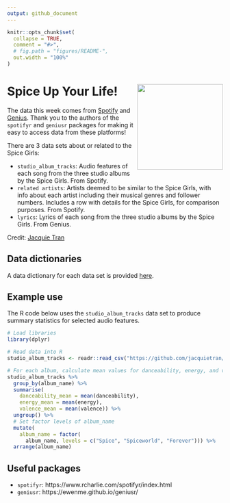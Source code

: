 ```yaml
---
output: github_document
---
```


<!-- README.md is generated from README.Rmd. Edit this file then knit to .md -->

```r

knitr::opts_chunk$set(
  collapse = TRUE,
  comment = "#>",
  # fig.path = "figures/README-",
  out.width = "100%"
)

```

# Spice Up Your Life!  <img src="https://raw.githubusercontent.com/jacquietran/spice_girls_data/main/mcdspwo_ec013-2000_cropped.jpg" align="right" height="200" />

The data this week comes from [Spotify](https://www.spotify.com) and [Genius](https://www.genius.com). Thank you to the authors of the `spotifyr` and `geniusr` packages for making it easy to access data from these platforms!

There are 3 data sets about or related to the Spice Girls:

- `studio_album_tracks`: Audio features of each song from the three studio albums by the Spice Girls. From Spotify.
- `related artists`:  Artists deemed to be similar to the Spice Girls, with info about each artist including their musical genres and follower numbers. Includes a row with details for the Spice Girls, for comparison purposes. From Spotify.
- `lyrics`: Lyrics of each song from the three studio albums by the Spice Girls. From Genius.

Credit: [Jacquie Tran](https://www.twitter.com/jacquietran)

## Data dictionaries

A data dictionary for each data set is provided [here](https://github.com/jacquietran/spice_girls_data/blob/main/data_dictionaries.md).

## Example use

The R code below uses the `studio_album_tracks` data set to produce summary statistics for selected audio features.

```r

# Load libraries
library(dplyr)

# Read data into R
studio_album_tracks <- readr::read_csv("https://github.com/jacquietran/spice_girls_data/raw/main/data/studio_album_tracks.csv")

# For each album, calculate mean values for danceability, energy, and valence
studio_album_tracks %>%
  group_by(album_name) %>%
  summarise(
    danceability_mean = mean(danceability),
    energy_mean = mean(energy),
    valence_mean = mean(valence)) %>%
  ungroup() %>%
  # Set factor levels of album_name
  mutate(
    album_name = factor(
      album_name, levels = c("Spice", "Spiceworld", "Forever"))) %>%
  arrange(album_name)

```


## Useful packages

- `spotifyr`: https://www.rcharlie.com/spotifyr/index.html
- `geniusr`: https://ewenme.github.io/geniusr/